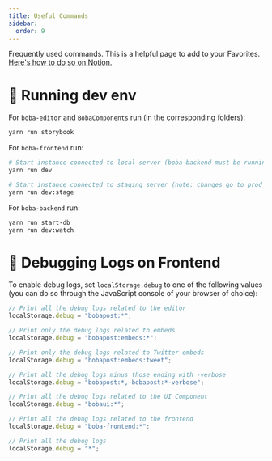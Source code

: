 ```yaml
---
title: Useful Commands
sidebar:
  order: 9
---
```


Frequently used commands. This is a helpful page to add to your Favorites.
[Here's how to do so on Notion.](https://www.notion.so/notion/Navigate-Notion-left-sidebar-7ef7287cee00464d9a813073b02ce24a#cb2f704bec9b420d94babc8685ea358b)

# 🚚 Running dev env

For `boba-editor` and `BobaComponents` run (in the corresponding folders):

```bash showLineNumbers
yarn run storybook
```

For `boba-frontend` run:

```bash showLineNumbers
# Start instance connected to local server (boba-backend must be running)
yarn run dev

# Start instance connected to staging server (note: changes go to prod DB)
yarn run dev:stage
```

For `boba-backend` run:

```bash showLineNumbers
yarn run start-db
yarn run dev:watch
```

# 🚢 Debugging Logs on Frontend

To enable debug logs, set `localStorage.debug` to one of the following values
(you can do so through the JavaScript console of your browser of choice):

```jsx
// Print all the debug logs related to the editor
localStorage.debug = "bobapost:*";

// Print only the debug logs related to embeds
localStorage.debug = "bobapost:embeds:*";

// Print only the debug logs related to Twitter embeds
localStorage.debug = "bobapost:embeds:tweet";

// Print all the debug logs minus those ending with -verbose
localStorage.debug = "bobapost:*,-bobapost:*-verbose";

// Print all the debug logs related to the UI Component
localStorage.debug = "bobaui:*";

// Print all the debug logs related to the frontend
localStorage.debug = "boba-frontend:*";

// Print all the debug logs
localStorage.debug = "*";
```
